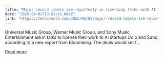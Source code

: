 ```yaml
---
title: "Major record labels are reportedly in licensing talks with AI firms Udio and Suno"
date: "2025-06-02T13:52:51.000Z"
link: "https://techcrunch.com/2025/06/02/major-record-labels-are-reportedly-in-licensing-talks-with-ai-firms-udio-and-suno/"
---
```


Universal Music Group, Warner Music Group, and Sony Music Entertainment are in talks to license their work to AI startups Udio and Suno, according to a new report from Bloomberg. The deals would set f...

[Read more](https://techcrunch.com/2025/06/02/major-record-labels-are-reportedly-in-licensing-talks-with-ai-firms-udio-and-suno/)
